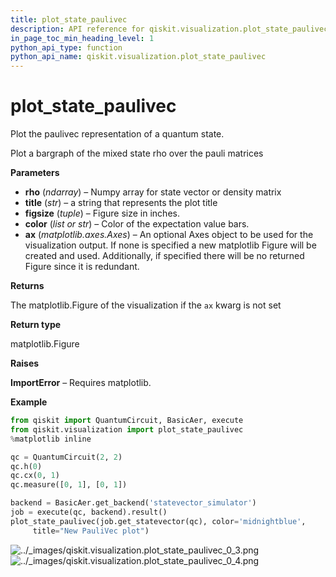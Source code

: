 ```yaml
---
title: plot_state_paulivec
description: API reference for qiskit.visualization.plot_state_paulivec
in_page_toc_min_heading_level: 1
python_api_type: function
python_api_name: qiskit.visualization.plot_state_paulivec
---
```


# plot\_state\_paulivec

<Function id="qiskit.visualization.plot_state_paulivec" isDedicatedPage={true} github="https://github.com/qiskit/qiskit/tree/stable/0.14/qiskit/visualization/state_visualization.py" signature="plot_state_paulivec(rho, title='', figsize=None, color=None, ax=None)">
  Plot the paulivec representation of a quantum state.

  Plot a bargraph of the mixed state rho over the pauli matrices

  **Parameters**

  *   **rho** (*ndarray*) – Numpy array for state vector or density matrix
  *   **title** (*str*) – a string that represents the plot title
  *   **figsize** (*tuple*) – Figure size in inches.
  *   **color** (*list or str*) – Color of the expectation value bars.
  *   **ax** (*matplotlib.axes.Axes*) – An optional Axes object to be used for the visualization output. If none is specified a new matplotlib Figure will be created and used. Additionally, if specified there will be no returned Figure since it is redundant.

  **Returns**

  The matplotlib.Figure of the visualization if the `ax` kwarg is not set

  **Return type**

  matplotlib.Figure

  **Raises**

  **ImportError** – Requires matplotlib.

  **Example**

  ```python
  from qiskit import QuantumCircuit, BasicAer, execute
  from qiskit.visualization import plot_state_paulivec
  %matplotlib inline

  qc = QuantumCircuit(2, 2)
  qc.h(0)
  qc.cx(0, 1)
  qc.measure([0, 1], [0, 1])

  backend = BasicAer.get_backend('statevector_simulator')
  job = execute(qc, backend).result()
  plot_state_paulivec(job.get_statevector(qc), color='midnightblue',
       title="New PauliVec plot")
  ```

  ![../\_images/qiskit.visualization.plot\_state\_paulivec\_0\_3.png](/images/api/qiskit/0.19/qiskit.visualization.plot_state_paulivec_0_3.png) ![../\_images/qiskit.visualization.plot\_state\_paulivec\_0\_4.png](/images/api/qiskit/0.19/qiskit.visualization.plot_state_paulivec_0_4.png)
</Function>

